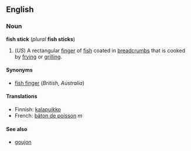 <!--

If you edit this page, please make corresponding edits to "fish finger".

-->

==English==
===Noun===
'''fish stick''' (''plural'' '''fish sticks''')
#(''US'') A rectangular [[finger]] of [[fish]] coated in [[breadcrumb]]s that is cooked by [[fry]]ing or [[grill]]ing.

====Synonyms====
*[[fish finger]] (''British'', ''Australia'')

====Translations====
*Finnish: [[kalapuikko]]
*French: [[bâton de poisson]] ''m''

====See also====
*[[goujon]]